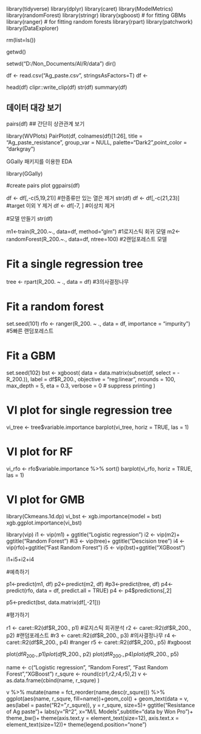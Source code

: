 library(tidyverse)
library(dplyr)
library(caret)
library(ModelMetrics)
library(randomForest)
library(stringr)
library(xgboost)  # for fitting GBMs
library(ranger)   # for fitting random forests
library(rpart) 
library(patchwork)
library(DataExplorer)

rm(list=ls())

getwd()

setwd("D:/Non_Documents/AI/R/data")
dir()


df <- read.csv("Ag_paste.csv", stringsAsFactors=T)
df <- 


head(df)
clipr::write_clip(df)
str(df)
summary(df)


## 데이터 대강 보기

pairs(df) ## 간단히 상관관계 보기


library(WVPlots)
PairPlot(df, colnames(df)[1:26], title = "Ag_paste_resistance",
         group_var = NULL, palette="Dark2",point_color = "darkgray") 

############### GGally 패키지를 이용한 EDA  ##############################

library(GGally)

#create pairs plot
ggpairs(df)


df <- df[,-c(5,19,21)] #한종류만 있는 열은 제거
str(df)
df <- df[,-c(21,23)] #target 이외 Y 제거
df <- df[-7, ] #이상치 제거

#모델 만들기
str(df)

m1<-train(R_200.~., data=df, method="glm") #1로지스틱 회귀 모델
m2<-randomForest(R_200.~., data=df, ntree=100) #2랜덤포레스트 모델

# Fit a single regression tree
tree <- rpart(R_200. ~ ., data = df) #3의사결정나무

# Fit a random forest
set.seed(101)
rfo <- ranger(R_200. ~ ., data = df, importance = "impurity") #5빠른 랜덤포레스트

# Fit a GBM
set.seed(102)
bst <- xgboost(
  data = data.matrix(subset(df, select = -R_200.)),
  label = df$R_200., 
  objective = "reg:linear",
  nrounds = 100, 
  max_depth = 5, 
  eta = 0.3,
  verbose = 0  # suppress printing
)



# VI plot for single regression tree
vi_tree <- tree$variable.importance
barplot(vi_tree, horiz = TRUE, las = 1)

# VI plot for RF
vi_rfo <- rfo$variable.importance %>% sort()
barplot(vi_rfo, horiz = TRUE, las = 1)

# VI plot for GMB
library(Ckmeans.1d.dp)
vi_bst <- xgb.importance(model = bst)
xgb.ggplot.importance(vi_bst)

library(vip)
i1 <- vip(m1) + ggtitle("Logistic regression")
i2 <- vip(m2)+ ggtitle("Random Forest")
#i3 <- vip(tree)+ ggtitle("Descision tree")
i4 <- vip(rfo)+ggtitle("Fast Random Forest")
i5 <- vip(bst)+ggtitle("XGBoost")

i1+i5+i2+i4


#예측하기

p1<-predict(m1, df)
p2<-predict(m2, df)
#p3<-predict(tree, df)
p4<- predict(rfo, data = df, predict.all = TRUE)
p4 <- p4$predictions[,2]

p5<-predict(bst, data.matrix(df[,-21]))


#평가하기

r1 <- caret::R2(df$R_200., p1) #로지스틱 회귀분석
r2 <- caret::R2(df$R_200., p2) #랜덤포레스트
#r3 <- caret::R2(df$R_200., p3) #의사결정나무
r4 <- caret::R2(df$R_200., p4) #ranger
r5 <- caret::R2(df$R_200., p5) #xgboost

plot(df$R_200., p1)
plot(df$R_200., p2)
plot(df$R_200., p4)
plot(df$R_200., p5)


name <- c("Logistic regression", "Random Forest", "Fast Random Forest","XGBoost")
r_squre <- round(c(r1,r2,r4,r5),2)
v <- as.data.frame(cbind(name, r_squre) )

v %>% 
  mutate(name = fct_reorder(name,desc(r_squre))) %>% 
  ggplot(aes(name, r_squre, fill=name))+geom_col() + 
  geom_text(data = v, aes(label = paste("R2=",r_squre)), y = r_squre, size=5)+
  ggtitle("Resistance of Ag paste ")+
  labs(y="R^2", x="M/L Models",subtitle="data by Won Pro")+
  theme_bw()+
  theme(axis.text.y = element_text(size=12), 
        axis.text.x = element_text(size=12))+
  theme(legend.position="none")

